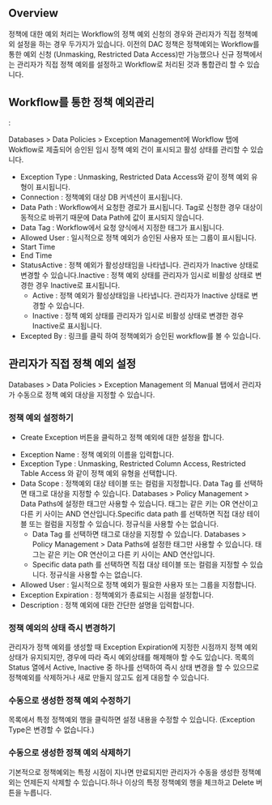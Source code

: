 ## Overview
정책에 대한 예외 처리는 Workflow의 정책 예외 신청의 경우와 관리자가 직접 정책예외 설정을 하는 경우 두가지가 있습니다. 이전의 DAC 정책은 정책예외는 Workflow를 통한 예외 신청 (Unmasking, Restricted Data Access)만 가능했으나 신규 정책에서는 관리자가 직접 정책 예외를 설정하고 Workflow로 처리된 것과 통합관리 할 수 있습니다.

## Workflow를 통한 정책 예외관리
:

Databases > Data Policies > Exception Management에 Workflow 탭에 Wokflow로 제출되어 승인된 임시 정책 예외 건이 표시되고 활성 상태를 관리할 수 있습니다.

* Exception Type : Unmasking, Restricted Data Access와 같이 정책 예외 유형이 표시됩니다.
* Connection : 정책예외 대상 DB 커넥션이 표시됩니다.
* Data Path : Workflow에서 요청한 경로가 표시됩니다. Tag로 신청한 경우 대상이 동적으로 바뀌기 때문에 Data Path에 값이 표시되지 않습니다.
* Data Tag : Workflow에서 요청 양식에서 지정한 태그가 표시됩니다. 
* Allowed User : 일시적으로 정책 예외가 승인된 사용자 또는 그룹이 표시됩니다.
* Start Time
* End Time
* StatusActive : 정책 예외가 활성상태임을 나타냅니다. 관리자가 Inactive 상태로 변경할 수 있습니다.Inactive : 정책 예외 상태를 관리자가 임시로 비활성 상태로 변경한 경우 Inactive로 표시됩니다.
  * Active : 정책 예외가 활성상태임을 나타냅니다. 관리자가 Inactive 상태로 변경할 수 있습니다.
  * Inactive : 정책 예외 상태를 관리자가 임시로 비활성 상태로 변경한 경우 Inactive로 표시됩니다.
* Excepted By : 링크를 클릭 하여 정책예외가 승인된 workflow를 볼 수 있습니다.

## 관리자가 직접 정책 예외 설정
Databases > Data Policies > Exception Management 의 Manual 탭에서 관리자가 수동으로 정책 예외 대상을 지정할 수 있습니다.

### 정책 예외 설정하기
+ Create Exception 버튼을 클릭하고 정책 예외에 대한 설정을 합니다.

* Exception Name : 정책 예외의 이름을 입력합니다.
* Exception Type : Unmasking, Restricted Column Access, Restricted Table Access 와 같이 정책 예외 유형을 선택합니다.
* Data Scope : 정책예외 대상 테이블 또는 컬럼을 지정합니다. Data Tag 를 선택하면 태그로 대상을 지정할 수 있습니다. Databases > Policy Management > Data Paths에 설정한 태그만 사용할 수 있습니다. 태그는 같은 키는 OR 연산이고 다른 키 사이는 AND 연산입니다.Specific data path 를 선택하면 직접 대상 테이블 또는 컬럼을 지정할 수 있습니다. 정규식을 사용할 수는 없습니다.
  * Data Tag 를 선택하면 태그로 대상을 지정할 수 있습니다. Databases > Policy Management > Data Paths에 설정한 태그만 사용할 수 있습니다. 태그는 같은 키는 OR 연산이고 다른 키 사이는 AND 연산입니다.
  * Specific data path 를 선택하면 직접 대상 테이블 또는 컬럼을 지정할 수 있습니다. 정규식을 사용할 수는 없습니다.
* Allowed User : 일시적으로 정책 예외가 필요한 사용자 또는 그룹을 지정합니다.
* Exception Expiration : 정책예외가 종료되는 시점을 설정합니다.
* Description : 정책 예외에 대한 간단한 설명을 입력합니다.

### 정책 예외의 상태 즉시 변경하기
관리자가 정책 예외를 생성할 때 Exception Expiration에 지정한 시점까지 정책 예외 상태가 유지되지만, 경우에 따라 즉시 예외상태를 해제해야 할 수도 있습니다. 목록의 Status 열에서 Active, Inactive 중 하나를 선택하여 즉시 상태 변경을 할 수 있으므로 정책예외를 삭제하거나 새로 만들지 않고도 쉽게 대응할 수 있습니다.

### 수동으로 생성한 정책 예외 수정하기
목록에서 특정 정책예외 행을 클릭하면 설정 내용을 수정할 수 있습니다. (Exception Type은 변경할 수 없습니다.)

### 수동으로 생성한 정책 예외 삭제하기
기본적으로 정책예외는 특정 시점이 지나면 만료되지만 관리자가 수동을 생성한 정책예외는 언제든지 삭제할 수 있습니다.하나 이상의 특정 정책예외 행을 체크하고 Delete 버튼을 누릅니다.
